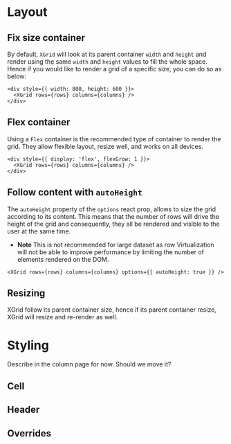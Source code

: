 
<Meta title="1. Docs/8. Layout & Styling" component={XGrid} />

# Layout

## Fix size container

By default, `XGrid` will look at its parent container `width` and `height` and render using the same `width` and `height` values to fill the whole space.
Hence if you would like to render a grid of a specific size, you can do so as below:

```tsx
<div style={{ width: 800, height: 600 }}>
  <XGrid rows={rows} columns={columns} />
</div>
```

## Flex container

Using a `Flex` container is the recommended type of container to render the grid. They allow flexible layout, resize well, and works on all devices.

```tsx
<div style={{ display: 'flex', flexGrow: 1 }}>
  <XGrid rows={rows} columns={columns} />
</div>
```

## Follow content with `autoHeight`

The `autoHeight` property of the `options` react prop, allows to size the grid according to its content.
This means that the number of rows will drive the height of the grid and consequently, they all be rendered and visible to the user at the same time.

- **Note** This is not recommended for large dataset as row Virtualization will not be able to improve performance
  by limiting the number of elements rendered on the DOM.

```tsx
<XGrid rows={rows} columns={columns} options={{ autoHeight: true }} />
```

## Resizing

XGrid follow its parent container size, hence if its parent container resize, XGrid will resize and re-render as well.

# Styling

Describe in the column page for now. Should we move it?

## Cell

## Header

## Overrides
